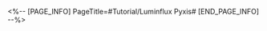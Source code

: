 <%-- [PAGE_INFO]
PageTitle=#Tutorial/Luminflux Pyxis#
[END_PAGE_INFO] --%>
{{Tutorial
|sort      = 602101
|title     = Luminflux Pyxis
|subtitle  = 
|type      = Adventure
|about     = 
|image1    = Tutorial Luminflux Pyxis 1.png{{subst:void|<!--$UPLOAD:<<SpriteOutput/TutorialPic/TutorialPage_602101.png>-<Tutorial Luminflux Pyxis 1.png>>}}
|text1     = Ambrosial Arbor's branches can be found blocking the path. Use the Artisanship Commission's energy conduction device to destroy all the entangled {{Color|h|nobold=1|Ambrosial Arbor's coils}} at the same time.
|image2    = Tutorial Luminflux Pyxis 2.png{{subst:void|<!--$UPLOAD:<<SpriteOutput/TutorialPic/TutorialPage_602102.png>-<Tutorial Luminflux Pyxis 2.png>>}}
|text2     = Rotate {{Color|h|nobold=1|receiver nodes}} to adjust heliobus energy's conduction direction. Then activate the {{Color|h|nobold=1|trigger}} node to release heliobus energy along the conduction direction.
|image3    = Tutorial Luminflux Pyxis 3.png{{subst:void|<!--$UPLOAD:<<SpriteOutput/TutorialPic/TutorialPage_602103.png>-<Tutorial Luminflux Pyxis 3.png>>}}
|text3     = The {{Color|h|nobold=1|Ambrosial Arbor coils}} need to be destroyed at the same time or they will grow back rapidly.
}}